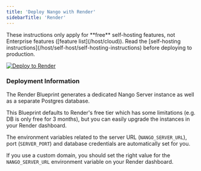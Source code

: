 ```yaml
---
title: 'Deploy Nango with Render'
sidebarTitle: 'Render'
---
```


<Info>
These instructions only apply for **free** self-hosting features, not Enterprise features ([feature list](/host/cloud)).
</Info>
<Note>Read the [self-hosting instructions](/host/self-host/self-hosting-instructions) before deploying to production.</Note>

[![Deploy to Render](/images/nango-deploy/deploy-to-render-button.svg)](https://render.com/deploy?repo=https://github.com/NangoHQ/nango-render)

### Deployment Information[](#deployment-information 'Direct link to Deployment Information')

The Render Blueprint generates a dedicated Nango Server instance as well as a
separate Postgres database.

This Blueprint defaults to Render's free tier which has some limitations (e.g.
DB is only free for 3 months), but you can easily upgrade the instances in your
Render dashboard.

The environment variables related to the server URL (`NANGO_SERVER_URL`), port
(`SERVER_PORT`) and database credentials are automatically set for you.

If you use a custom domain, you should set the right value for the
`NANGO_SERVER_URL` environment variable on your Render dashboard.